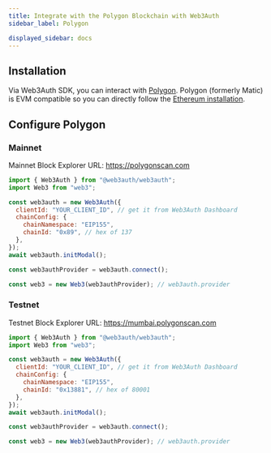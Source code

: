 ```yaml
---
title: Integrate with the Polygon Blockchain with Web3Auth
sidebar_label: Polygon

displayed_sidebar: docs
---
```


## Installation

Via Web3Auth SDK, you can interact with [Polygon](https://polygon.technology/). Polygon (formerly Matic) is EVM compatible so you can directly follow
the [Ethereum installation](./ethereum).

## Configure Polygon

### Mainnet

Mainnet Block Explorer URL: https://polygonscan.com

```js
import { Web3Auth } from "@web3auth/web3auth";
import Web3 from "web3";

const web3auth = new Web3Auth({
  clientId: "YOUR_CLIENT_ID", // get it from Web3Auth Dashboard
  chainConfig: {
    chainNamespace: "EIP155",
    chainId: "0x89", // hex of 137
  },
});
await web3auth.initModal();

const web3authProvider = web3auth.connect();

const web3 = new Web3(web3authProvider); // web3auth.provider
```

### Testnet

Testnet Block Explorer URL: https://mumbai.polygonscan.com

```js
import { Web3Auth } from "@web3auth/web3auth";
import Web3 from "web3";

const web3auth = new Web3Auth({
  clientId: "YOUR_CLIENT_ID", // get it from Web3Auth Dashboard
  chainConfig: {
    chainNamespace: "EIP155",
    chainId: "0x13881", // hex of 80001
  },
});
await web3auth.initModal();

const web3authProvider = web3auth.connect();

const web3 = new Web3(web3authProvider); // web3auth.provider
```
